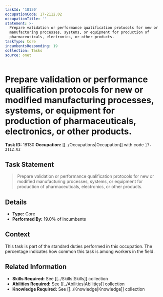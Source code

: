 ```yaml
---
taskId: '18130'
occupationCode: 17-2112.02
occupationTitle: ''
statement: >-
  Prepare validation or performance qualification protocols for new or modified
  manufacturing processes, systems, or equipment for production of
  pharmaceuticals, electronics, or other products.
taskType: Core
incumbentsResponding: 19
collection: Tasks
source: onet
---
```

# Prepare validation or performance qualification protocols for new or modified manufacturing processes, systems, or equipment for production of pharmaceuticals, electronics, or other products.

**Task ID:** 18130
**Occupation:** [[../Occupations|Occupation]] with code `17-2112.02`

## Task Statement

> Prepare validation or performance qualification protocols for new or modified manufacturing processes, systems, or equipment for production of pharmaceuticals, electronics, or other products.

## Details

- **Type:** Core
- **Performed By:** 19.0% of incumbents

## Context

This task is part of the standard duties performed in this occupation. The percentage indicates how common this task is among workers in the field.

## Related Information

- **Skills Required:** See [[../Skills|Skills]] collection
- **Abilities Required:** See [[../Abilities|Abilities]] collection
- **Knowledge Required:** See [[../Knowledge|Knowledge]] collection
